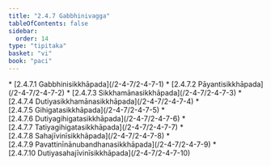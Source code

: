 ```yaml
---
title: "2.4.7 Gabbhinivagga"
tableOfContents: false
sidebar:
  order: 14
type: "tipitaka"
basket: "vi"
book: "paci"
---
```



<DynamicBreadcrumb />



<TableOfContents book="paci" section="2.4.7">
* [2.4.7.1 Gabbhinisikkhāpada](/2-4-7/2-4-7-1)
* [2.4.7.2 Pāyantisikkhāpada](/2-4-7/2-4-7-2)
* [2.4.7.3 Sikkhamānasikkhāpada](/2-4-7/2-4-7-3)
* [2.4.7.4 Dutiyasikkhamānasikkhāpada](/2-4-7/2-4-7-4)
* [2.4.7.5 Gihigatasikkhāpada](/2-4-7/2-4-7-5)
* [2.4.7.6 Dutiyagihigatasikkhāpada](/2-4-7/2-4-7-6)
* [2.4.7.7 Tatiyagihigatasikkhāpada](/2-4-7/2-4-7-7)
* [2.4.7.8 Sahajīvinīsikkhāpada](/2-4-7/2-4-7-8)
* [2.4.7.9 Pavattinīnānubandhanasikkhāpada](/2-4-7/2-4-7-9)
* [2.4.7.10 Dutiyasahajīvinīsikkhāpada](/2-4-7/2-4-7-10)
</TableOfContents>